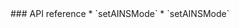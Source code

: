 <PlatformWrapper platform="windows">
### API reference
<ProductWrapper notAllowed='voice-calling'>
* <Link to = "{{global.API_REF_WINDOWS_ROOT_CPP}}/api_irtcengine_setainsmode.html">`setAINSMode`</Link>
</ProductWrapper>
<ProductWrapper product='voice-calling'>
* <Link to = "{{global.API_REF_WINDOWS_ROOT_CPP_VOICE_SDK}}/api_irtcengine_setainsmode.html">`setAINSMode`</Link>
</ProductWrapper>
</PlatformWrapper>
